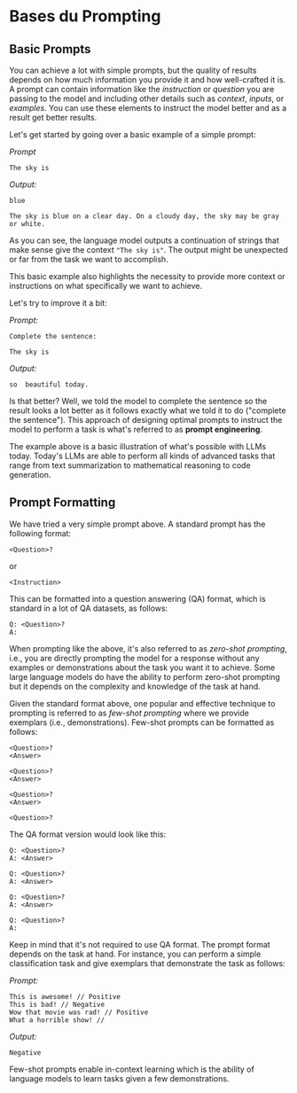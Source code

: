 # Bases du Prompting

## Basic Prompts

You can achieve a lot with simple prompts, but the quality of results depends on how much information you provide it and how well-crafted it is. A prompt can contain information like the *instruction* or *question* you are passing to the model and including other details such as *context*, *inputs*, or *examples*. You can use these elements to instruct the model better and as a result get better results.

Let's get started by going over a basic example of a simple prompt:

*Prompt*
```
The sky is
```

*Output:*
```
blue

The sky is blue on a clear day. On a cloudy day, the sky may be gray or white.
```

As you can see, the language model outputs a continuation of strings that make sense give the context `"The sky is"`. The output might be unexpected or far from the task we want to accomplish. 

This basic example also highlights the necessity to provide more context or instructions on what specifically we want to achieve.

Let's try to improve it a bit:

*Prompt:*
```
Complete the sentence: 

The sky is
```

*Output:*

```
so  beautiful today.
```

Is that better? Well, we told the model to complete the sentence so the result looks a lot better as it follows exactly what we told it to do ("complete the sentence"). This approach of designing optimal prompts to instruct the model to perform a task is what's referred to as **prompt engineering**. 

The example above is a basic illustration of what's possible with LLMs today. Today's LLMs are able to perform all kinds of advanced tasks that range from text summarization to mathematical reasoning to code generation.

## Prompt Formatting

We have tried a very simple prompt above. A standard prompt has the following format:

```
<Question>?
```

or 

```
<Instruction>
```
 
This can be formatted into a question answering (QA) format, which is standard in a lot of QA datasets, as follows:

```
Q: <Question>?
A: 
```

When prompting like the above, it's also referred to as *zero-shot prompting*, i.e., you are directly prompting the model for a response without any examples or demonstrations about the task you want it to achieve. Some large language models do have the ability to perform zero-shot prompting but it depends on the complexity and knowledge of the task at hand. 

Given the standard format above, one popular and effective technique to prompting is referred to as *few-shot prompting* where we provide exemplars (i.e., demonstrations). Few-shot prompts can be formatted as follows:

```
<Question>?
<Answer>

<Question>?
<Answer>

<Question>?
<Answer>

<Question>?

```

The QA format version would look like this:

```
Q: <Question>?
A: <Answer>

Q: <Question>?
A: <Answer>

Q: <Question>?
A: <Answer>

Q: <Question>?
A:
```

Keep in mind that it's not required to use QA format. The prompt format depends on the task at hand. For instance, you can perform a simple classification task and give exemplars that demonstrate the task as follows:

*Prompt:*
```
This is awesome! // Positive
This is bad! // Negative
Wow that movie was rad! // Positive
What a horrible show! //
```

*Output:*
```
Negative
```

Few-shot prompts enable in-context learning which is the ability of language models to learn tasks given a few demonstrations.
